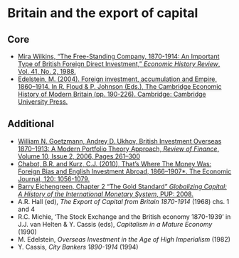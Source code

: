 # Britain and the export of capital

## Core

+ [Mira Wilkins, "The Free-Standing Company, 1870-1914: An Important Type of British Foreign Direct Investment," *Economic History Review*, Vol. 41, No. 2, 1988.](https://www.jstor.org/stable/2596058){target="_blank"}
+ [Edelstein, M. (2004). Foreign investment, accumulation and Empire, 1860–1914. In R. Floud & P. Johnson (Eds.), The Cambridge Economic History of Modern Britain (pp. 190-226). Cambridge: Cambridge University Press.](https://doi.org/10.1017/CHOL9780521820370.009){target="_blank"}

## Additional

+ [William N. Goetzmann, Andrey D. Ukhov, British Investment Overseas 1870–1913: A Modern Portfolio Theory Approach, *Review of Finance*, Volume 10, Issue 2, 2006, Pages 261–300](https://doi.org/10.1007/s10679-006-8278-2){target="_blank"}
+ [Chabot, B.R. and Kurz, C.J. (2010), That’s Where The Money Was: Foreign Bias and English Investment Abroad, 1866–1907*. The Economic Journal, 120: 1056-1079.](https://doi.org/10.1111/j.1468-0297.2009.02346.x){target="_blank"}
+ [Barry Eichengreen, Chapter 2 "The Gold Standard" *Globalizing Capital: A History of the International Monetary System*, PUP: 2008.](https://ebookcentral.proquest.com/lib/kcl/reader.action?docID=483542&ppg=14){target="_blank"}
+ A.R. Hall (ed), *The Export of Capital from Britain 1870-1914* (1968) chs. 1 and 4
+ R.C. Michie, ‘The Stock Exchange and the British economy 1870-1939’ in J.J. van Helten & Y. Cassis (eds), *Capitalism in a Mature Economy* (1990)
+ M. Edelstein, *Overseas Investment in the Age of High Imperialism* (1982)
+ Y. Cassis, *City Bankers 1890-1914* (1994)
